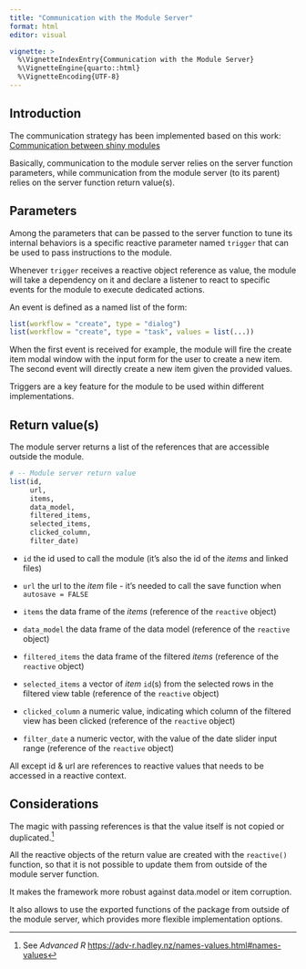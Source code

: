 ```yaml
---
title: "Communication with the Module Server"
format: html
editor: visual

vignette: >
  %\VignetteIndexEntry{Communication with the Module Server}
  %\VignetteEngine{quarto::html}
  %\VignetteEncoding{UTF-8}
---
```


## Introduction

The communication strategy has been implemented based on this work:\
[Communication between shiny modules](https://thekangaroofactory.github.io/communication-between-shiny-modules/)

Basically, communication to the module server relies on the server function parameters, while communication from the module server (to its parent) relies on the server function return value(s).

## Parameters

Among the parameters that can be passed to the server function to tune its internal behaviors is a specific reactive parameter named `trigger` that can be used to pass instructions to the module.

Whenever `trigger` receives a reactive object reference as value, the module will take a dependency on it and declare a listener to react to specific events for the module to execute dedicated actions.

An event is defined as a named list of the form:

``` r
list(workflow = "create", type = "dialog")
list(workflow = "create", type = "task", values = list(...))
```

When the first event is received for example, the module will fire the create item modal window with the input form for the user to create a new item.\
The second event will directly create a new item given the provided values.

Triggers are a key feature for the module to be used within different implementations.

## Return value(s)

The module server returns a list of the references that are accessible outside the module.

``` r
# -- Module server return value
list(id,
     url,
     items,
     data_model,
     filtered_items,
     selected_items,
     clicked_column,
     filter_date)
```

-   `id` the id used to call the module (it's also the id of the *items* and linked files)

-   `url` the url to the *item* file - it's needed to call the save function when `autosave = FALSE`

-   `items` the data frame of the *items* (reference of the `reactive` object)

-   `data_model` the data frame of the data model (reference of the `reactive` object)

-   `filtered_items` the data frame of the filtered *items* (reference of the `reactive` object)

-   `selected_items` a vector of *item* `id`(s) from the selected rows in the filtered view table (reference of the `reactive` object)

-   `clicked_column` a numeric value, indicating which column of the filtered view has been clicked (reference of the `reactive` object)

-   `filter_date` a numeric vector, with the value of the date slider input range (reference of the `reactive` object)

All except id & url are references to reactive values that needs to be accessed in a reactive context.

## Considerations

The magic with passing references is that the value itself is not copied or duplicated.[^1]

[^1]: See *Advanced R* <https://adv-r.hadley.nz/names-values.html#names-values>

All the reactive objects of the return value are created with the `reactive()` function, so that it is not possible to update them from outside of the module server function.

It makes the framework more robust against data.model or item corruption.

It also allows to use the exported functions of the package from outside of the module server, which provides more flexible implementation options.

